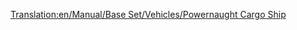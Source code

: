 [[Translation:en/Manual/Base Set/Vehicles/Powernaught Cargo Ship]]

{{nl/Schepen|Naam=Powernaught goederenschip
|Afbeelding=[[File:en/Toylandcargoship.png|Powernaught goederenschip]]
|Kosten=£27,421 ($54,842)
|Snelheid=40 km/h (25 mph)
|Onderhoudskosten=£1,853 ($3,706)
|Ontworpen=1982
|Levensduur=30
|Capaciteit=190 zakken snoep
|Omschrijving=Om te bouwen naar alles behalve passagiers
|Real-life=Fictief
}}